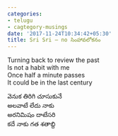 ```yaml
---
categories:
- telugu
- cagtegory-musings
date: '2017-11-24T10:34:42+05:30'
title: Sri Sri – no సింహావలోకనం
---
```


Turning back to review the past<br>
 Is not a habit with me<br>
 Once half a minute passes<br>
 It could be in the last century

 వెనుక తిరిగి చూసుకునే<br>
 అలవాటే లేదు నాకు<br>
 అరనిమిషం దాటేసరి<br>
 కదే నాకు గత శతాబ్ది

<!--
post-604
https://venugvgk.wordpress.com/2017/11/24/sri-sri-no-%e0%b0%b8%e0%b0%bf%e0%b0%82%e0%b0%b9%e0%b0%be%e0%b0%b5%e0%b0%b2%e0%b1%8b%e0%b0%95%e0%b0%a8%e0%b0%82/
-->
